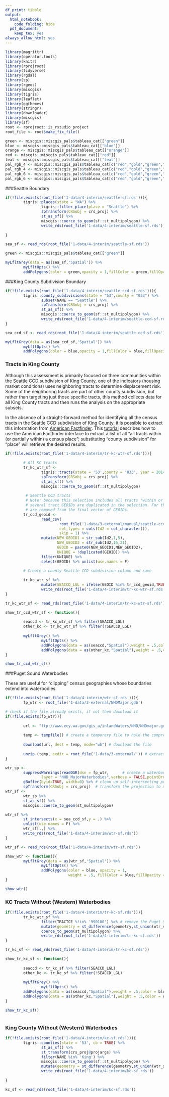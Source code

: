 ```yaml
---
df_print: tibble
output:
  html_notebook:
    code_folding: hide
  pdf_document:
    keep_tex: yes
always_allow_html: yes
---
```


```r
library(magrittr)
library(operator.tools)
library(knitr)
library(rprojroot)
library(tidyverse)
library(rgdal)
library(sp)
library(rgeos)
library(miscgis)
library(tigris)
library(leaflet)
library(ggthemes)
library(stringr)
library(downloader)
library(miscgis)
library(sf)
root <- rprojroot::is_rstudio_project
root_file <- root$make_fix_file()
```

```r
green <- miscgis::miscgis_pals$tableau_cat[["green"]]
blue <- miscgis::miscgis_pals$tableau_cat[["blue"]]
orange <- miscgis::miscgis_pals$tableau_cat[["orange"]]
red <- miscgis::miscgis_pals$tableau_cat[["red"]]
teal <- miscgis::miscgis_pals$tableau_cat[["teal"]]
pal_rgb_4 <- miscgis::miscgis_pals$tableau_cat[c("red","gold","green","blue")] %>% unlist %>% palette()
pal_rgb_4 <- miscgis::miscgis_pals$tableau_cat[c("red","gold","green","blue")] %>% unlist %>% palette()
pal_rgb_6 <- miscgis::miscgis_pals$tableau_cat[c("red","gold","green","blue","orange","purple")] %>% unlist %>% palette()
pal_rgb_6 <- miscgis::miscgis_pals$tableau_cat[c("red","gold","green","blue","orange","purple")] %>% unlist %>% palette()
```

###Seattle Boundary

```r

if(!file.exists(root_file('1-data/4-interim/seattle-sf.rds'))){
        tigris::places(state = "WA") %>%
                tigris::filter_place(place = "Seattle") %>%
                spTransform(CRSobj = crs_proj) %>% 
                st_as_sf() %>% 
                miscgis::coerce_to_geom(sf::st_multipolygon) %>% 
                write_rds(root_file('1-data/4-interim/seattle-sf.rds'))
        
}

sea_sf <- read_rds(root_file('1-data/4-interim/seattle-sf.rds'))

green <- miscgis::miscgis_pals$tableau_cat[["green"]]

myLfltGrey(data = as(sea_sf,'Spatial')) %>% 
        myLfltOpts() %>% 
        addPolygons(color = green,opacity = 1,fillColor = green,fillOpacity = .5)

```

###King County Subdivision Boundary

```r

if(!file.exists(root_file('1-data/4-interim/seattle-ccd-sf.rds'))){
        tigris::county_subdivisions(state = "53",county = "033") %>% 
                subset(NAME == "Seattle") %>% 
                spTransform(CRSobj = crs_proj) %>% 
                st_as_sf() %>% 
                miscgis::coerce_to_geom(sf::st_multipolygon) %>% 
                write_rds(root_file('1-data/4-interim/seattle-ccd-sf.rds'))
}

sea_ccd_sf <- read_rds(root_file('1-data/4-interim/seattle-ccd-sf.rds'))

myLfltGrey(data = as(sea_ccd_sf,'Spatial')) %>% 
        myLfltOpts() %>% 
        addPolygons(color = blue,opacity = 1,fillColor = blue,fillOpacity = .5)

```

### Tracts in King County
Although this assessment is primarily focused on three communities within the Seattle CCD subdivision of King County, one of the indicators (housing market conditions) uses neighboring tracts to determine displacement risk. Some of the neighboring tracts are part of other county subdivision, but rather than targeting just those specific tracts, this method collects data for all King County tracts and then runs the analysis on the appropriate subsets.

In the absence of a straight-forward method for identifying all the census tracts in the Seattle CCD subdivision of King County, it is possible to extract this information from [American Factfinder](https://factfinder.census.gov/faces/nav/jsf/pages/index.xhtml). This [tutorial](https://ask.census.gov/faq.php?id=5000&faqId=1605) describes how to use the American Factfinder interface to extract a list of all "all tracts within (or partially within) a census place"; substituting "county subdivision" for "place" will retrieve the desired results.

```r

if(!file.exists(root_file('1-data/4-interim/tr-kc-wtr-sf.rds'))){
        
        # All KC tracts
        tr_kc_wtr_sf <-
                tigris::tracts(state = '53',county = '033', year = 2014) %>%
                spTransform(CRSobj = crs_proj) %>% 
                st_as_sf() %>% 
                miscgis::coerce_to_geom(sf::st_multipolygon) 
       
         # Seattle CCD tracts 
         # Note: because this selection includes all tracts "within or partially-within" the Seattle CC,
         # several tract GEOIDs are duplicated in the selection. For the sake of clarity, these duplicates
         # are removed from the final vector of GEOIDs.
        tr_ccd_geoid <- 
                read_csv(
                        root_file('1-data/3-external/manual/seattle-ccd/ACS_12_5YR_B01001/ACS_12_5YR_B01001_with_ann.csv'), 
                        col_types = cols(Id2 = col_character()), 
                        skip = 1) %>% 
                mutate(NEW_GEOID1 = str_sub(Id2,1,5),
                       NEW_GEOID2 = str_sub(Id2,16,21),
                       GEOID = paste0(NEW_GEOID1,NEW_GEOID2),
                       UNIQUE = !duplicated(GEOID)) %>%
                filter(UNIQUE) %>% 
                select(GEOID) %>% unlist(use.names = F)
        
        # Create a county Seattle CCD subdivision column and save

        tr_kc_wtr_sf %>% 
                mutate(SEACCD_LGL = ifelse(GEOID %in% tr_ccd_geoid,TRUE,FALSE)) %>% 
                write_rds(root_file('1-data/4-interim/tr-kc-wtr-sf.rds'))
}

tr_kc_wtr_sf <- read_rds(root_file('1-data/4-interim/tr-kc-wtr-sf.rds'))

show_tr_ccd_wtr_sf <- function(){
        
        seaccd <- tr_kc_wtr_sf %>% filter(SEACCD_LGL)
        other_kc <- tr_kc_wtr_sf %>% filter(!SEACCD_LGL)
        
        myLfltGrey() %>% 
                myLfltOpts() %>% 
                addPolygons(data = as(seaccd,"Spatial"),weight = .5,color = blue,opacity = 1,fillColor = blue,fillOpacity = .5) %>% 
                addPolygons(data = as(other_kc,"Spatial"),weight = .5,color = orange,opacity = 1,fillColor = orange,fillOpacity = .5)
}

show_tr_ccd_wtr_sf()


```

###Puget Sound Waterbodies

These are useful for "clipping" census geographies whose boundaries extend into waterbodies.

```r

if(!file.exists(root_file('1-data/4-interim/wtr-sf.rds'))){
        fp_wtr <- root_file('1-data/3-external/NHDMajor.gdb')

# check if the file already exists, if not then download it
if(!file.exists(fp_wtr)){
        
        url <- "ftp://www.ecy.wa.gov/gis_a/inlandWaters/NHD/NHDmajor.gdb.zip" # save the URL for the waterbodies data
        
        temp <- tempfile() # create a temporary file to hold the compressed download
        
        download(url, dest = temp, mode="wb") # download the file
        
        unzip (temp, exdir = root_file('1-data/3-external/')) # extract the ESRI geodatabase file to a project folder
}

wtr_sp <-
        suppressWarnings(readOGR(dsn = fp_wtr,      # create a waterbodies shape
                layer = "NHD_MajorWaterbodies",verbose = FALSE,pointDropZ = TRUE)) %>%
        gBuffer(byid=TRUE, width=0) %>% # clean up self-intersecting polygons
        spTransform(CRSobj = crs_proj)  # transform the projection to match the project projection
wtr_sf <-  
        wtr_sp %>% 
        st_as_sf() %>% 
        miscgis::coerce_to_geom(st_multipolygon)

wtr_sf %>% 
        st_intersects(x = sea_ccd_sf,y = .) %>% 
        unlist(use.names = F) %>% 
        wtr_sf[.,] %>% 
        write_rds(root_file('1-data/4-interim/wtr-sf.rds'))
}

wtr_sf <- read_rds(root_file('1-data/4-interim/wtr-sf.rds'))

show_wtr <- function(){
        myLfltGrey(data = as(wtr_sf,'Spatial')) %>% 
                myLfltOpts() %>% 
                addPolygons(color = blue, opacity = 1, 
                            weight = .5, fillColor = blue,fillOpacity = .5)        
}

show_wtr()

```

### KC Tracts Without (Western) Waterbodies 
```r

if(!file.exists(root_file('1-data/4-interim/tr-kc-sf.rds'))){
        tr_kc_wtr_sf %>% 
                filter(TRACTCE %!in% '990100') %>% # remove the Puget Sound tract
                mutate(geometry = st_difference(geometry,st_union(wtr_sf))) %>% 
                coerce_to_geom(st_multipolygon) %>% 
                write_rds(root_file('1-data/4-interim/tr-kc-sf.rds'))
}

tr_kc_sf <- read_rds(root_file('1-data/4-interim/tr-kc-sf.rds'))

show_tr_kc_sf <- function(){
        
        seaccd <- tr_kc_sf %>% filter(SEACCD_LGL)
        other_kc <- tr_kc_sf %>% filter(!SEACCD_LGL)
        
        myLfltGrey() %>% 
                myLfltOpts() %>% 
        addPolygons(data = as(seaccd,"Spatial"),weight = .5,color = blue,opacity = 1,fillColor = blue,fillOpacity = .5) %>% 
        addPolygons(data = as(other_kc,"Spatial"),weight = .5,color = orange,opacity = 1,fillColor = orange,fillOpacity = .5)
}

show_tr_kc_sf()



```

### King County Without (Western) Waterbodies

```r

if(!file.exists(root_file('1-data/4-interim/kc-sf.rds'))){
        tigris::counties(state = '53', cb = TRUE) %>% 
                st_as_sf() %>% 
                st_transform(crs_proj@projargs) %>% 
                filter(NAME %in% 'King') %>% 
                miscgis::coerce_to_geom(sf::st_multipolygon) %>% 
                mutate(geometry = st_difference(geometry,st_union(wtr_sf))) %>% 
                write_rds(root_file('1-data/4-interim/kc-sf.rds'))
        
}

kc_sf <- read_rds(root_file('1-data/4-interim/kc-sf.rds'))


```

